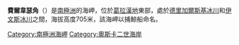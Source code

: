 '''費爾韋瑟角'''（{{lang-en|Cape Fairweather}}）是[[南極洲|南極洲]]的海岬，位於[[葛拉漢地|葛拉漢地]]東部，處於[[德里加爾斯基冰川|德里加爾斯基冰川]]和[[伊文斯冰川|伊文斯冰川]]之間，海拔高度705米，該海岬以捕鯨船命名。

{{coord|65|0|S|61|1|W|source:GNIS|display=title}}

{{DEFAULTSORT:Cape Fairweather}}
[[Category:南極洲海岬|Category:南極洲海岬]]
[[Category:奧斯卡二世海岸|Category:奧斯卡二世海岸]]


{{OscarIICoast-geo-stub}}